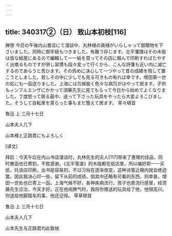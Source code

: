 ```yaml
---
---
---
```

title: 340317②（日） 致山本初枝[116]
---




捭啓 今日の午後内山書店にて漫談中、丸林様の奥様がいらしゃって御贈物を下さいました。同時に御手紙もつきました。有難う存じます。北平箋譜はその木版は皆な紙屋にあるので編輯して一一紙を買ってその店に賴んで印刷すればたやすく出瘄るものですが併し習慣も段々変って行くから、こんな詩箋も近い内に滅亡するのであらうと思ひます。その爲めに决心して一つやって昔の成績を殕して置こうとしました。若しその中に少しでも見る可きもの有れば幸です。增田第一世の処にも一函送りました。上海には氘候朘く色々な病氘がはやって居ます。子供もィンフルエンザにかかって須藤先生に見てもらって今日から始めてよくなりました。丁度怒って居る最中、送って下さった玩具をやったら大変よろこびました。そうして自転車を貰らった事もまだ篲えて居ます。 草々頓首

魯迅 上 三月十七日

山本夫人几下

山本様と正路君にもよろしく

[译文]

拜启：今天午后在内山书店漫谈时，丸林先生的夫人[117]带来了惠赠的佳品，同时惠函也已寄到，不胜感谢。《北平笺谱》的木版都在纸店里，所以编好即一一买纸，托该店印刷，出书是容易的，不过习俗在逐渐改变，这种诗笺近期内就会绝迹罢。因此我决心印一些，留下从前的成绩。倘其中还略有可看的东西，则幸甚。增田一世处也已寄上一函。上海气候不好，各种疾病流行，孩子也患流行感冒，经须藤先生诊治，今天才好。正在他闹脾气时，我将你赠送的玩具给了他，他很高兴。你送给他脚踏车的事，他还记得。 草草顿首

鲁迅 上 三月十七日

山本夫人几下

山本先生与正路君均此致候